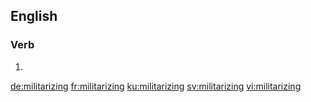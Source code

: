 ==English==

===Verb===
{{head|en|present participle}}

# {{present participle of|militarize|lang=en}}

[[de:militarizing]]
[[fr:militarizing]]
[[ku:militarizing]]
[[sv:militarizing]]
[[vi:militarizing]]